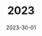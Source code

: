 ---
cover: "./230128_141838.jpg"
date: "2023-30-01"
title: "2023"
areas:
  - We keep this love in a photograph. We made these memories for ourselves. Where our eyes are never closing. Hearts are never broken. And time's forever frozen, still.
---
